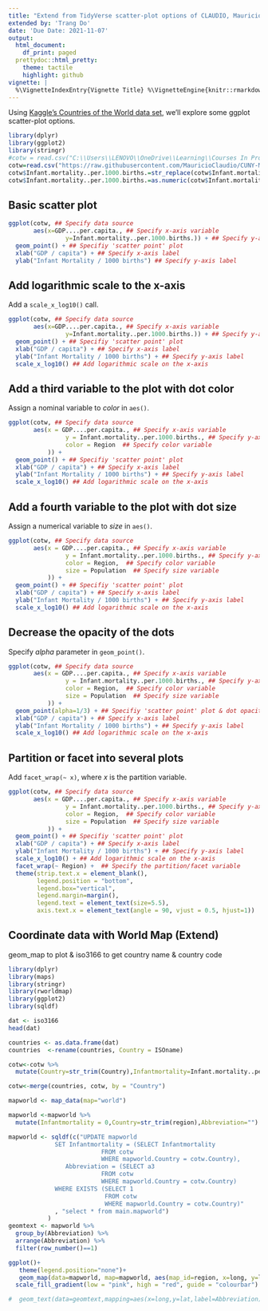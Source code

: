 ```yaml
---
title: "Extend from TidyVerse scatter-plot options of CLAUDIO, Mauricio"
extended by: 'Trang Do'
date: 'Due Date: 2021-11-07'
output:
  html_document:
    df_print: paged
  prettydoc::html_pretty:
    theme: tactile
    highlight: github
vignette: |
  %\VignetteIndexEntry{Vignette Title} %\VignetteEngine{knitr::rmarkdown} %\VignetteEncoding{UTF-8}
---
```


Using [Kaggle's Countries of the World data set](https://www.kaggle.com/fernandol/countries-of-the-world), we'll explore some ggplot scatter-plot options.  

```r
library(dplyr)
library(ggplot2)
library(stringr)
#cotw = read.csv("C:\\Users\\LENOVO\\OneDrive\\Learning\\Courses In Progress\\DATA 607\\TidyVerse CREATE\\countries of the world.csv")
cotw=read.csv("https://raw.githubusercontent.com/MauricioClaudio/CUNY-MPS-DATA-607/main/countries%20of%20the%20world.csv")
cotw$Infant.mortality..per.1000.births.=str_replace(cotw$Infant.mortality..per.1000.births., ",",".")
cotw$Infant.mortality..per.1000.births.=as.numeric(cotw$Infant.mortality..per.1000.births.)
```


## Basic scatter plot

```r
ggplot(cotw, ## Specify data source
       aes(x=GDP....per.capita., ## Specify x-axis variable
                y=Infant.mortality..per.1000.births.)) + ## Specify y-axis variable
  geom_point() + ## Specifiy 'scatter point' plot
  xlab("GDP / capita") + ## Specify x-axis label
  ylab("Infant Mortality / 1000 births") ## Specify y-axis label
```

## Add logarithmic scale to the x-axis

Add a ``scale_x_log10()`` call.

```r
ggplot(cotw, ## Specify data source
       aes(x=GDP....per.capita., ## Specify x-axis variable
                y=Infant.mortality..per.1000.births.)) + ## Specify y-axis variable
  geom_point() + ## Specifiy 'scatter point' plot
  xlab("GDP / capita") + ## Specify x-axis label
  ylab("Infant Mortality / 1000 births") + ## Specify y-axis label
  scale_x_log10() ## Add logarithmic scale on the x-axis
```

## Add a third variable to the plot with dot color  

Assign a nominal variable to *color* in ``aes()``.  

```r
ggplot(cotw, ## Specify data source
       aes(x = GDP....per.capita., ## Specify x-axis variable
                y = Infant.mortality..per.1000.births., ## Specify y-axis variable
                color = Region  ## Specify color variable
           )) + 
  geom_point() + ## Specifiy 'scatter point' plot
  xlab("GDP / capita") + ## Specify x-axis label
  ylab("Infant Mortality / 1000 births") + ## Specify y-axis label
  scale_x_log10() ## Add logarithmic scale on the x-axis
```

 

## Add a fourth variable to the plot with dot size  

Assign a numerical variable to *size* in ``aes()``.

```r
ggplot(cotw, ## Specify data source
       aes(x = GDP....per.capita., ## Specify x-axis variable
                y = Infant.mortality..per.1000.births., ## Specify y-axis variable
                color = Region,  ## Specify color variable
                size = Population  ## Specify size variable
           )) + 
  geom_point() + ## Specifiy 'scatter point' plot
  xlab("GDP / capita") + ## Specify x-axis label
  ylab("Infant Mortality / 1000 births") + ## Specify y-axis label
  scale_x_log10() ## Add logarithmic scale on the x-axis
```

## Decrease the opacity of the dots

Specify *alpha* parameter in ``geom_point()``.

```r
ggplot(cotw, ## Specify data source
       aes(x = GDP....per.capita., ## Specify x-axis variable
                y = Infant.mortality..per.1000.births., ## Specify y-axis variable
                color = Region,  ## Specify color variable
                size = Population  ## Specify size variable
           )) + 
  geom_point(alpha=1/3) + ## Specifiy 'scatter point' plot & dot opacity
  xlab("GDP / capita") + ## Specify x-axis label
  ylab("Infant Mortality / 1000 births") + ## Specify y-axis label
  scale_x_log10() ## Add logarithmic scale on the x-axis
```


## Partition or facet into several plots  

Add ``facet_wrap(~ x)``, where *x* is the partition variable.

```r
ggplot(cotw, ## Specify data source
       aes(x = GDP....per.capita., ## Specify x-axis variable
                y = Infant.mortality..per.1000.births., ## Specify y-axis variable
                color = Region,  ## Specify color variable
                size = Population  ## Specify size variable
           )) + 
  geom_point() + ## Specifiy 'scatter point' plot
  xlab("GDP / capita") + ## Specify x-axis label
  ylab("Infant Mortality / 1000 births") + ## Specify y-axis label
  scale_x_log10() + ## Add logarithmic scale on the x-axis
  facet_wrap(~ Region) +  ## Specify the partition/facet variable
  theme(strip.text.x = element_blank(),
        legend.position = "bottom",
        legend.box="vertical", 
        legend.margin=margin(),
        legend.text = element_text(size=5.5),
        axis.text.x = element_text(angle = 90, vjust = 0.5, hjust=1))
```

## Coordinate data with World Map (Extend)

geom_map to plot & iso3166 to get country name & country code

```r
library(dplyr)
library(maps)
library(stringr)
library(rworldmap)
library(ggplot2)
library(sqldf)

dat <- iso3166
head(dat)

countries <- as.data.frame(dat)
countries  <-rename(countries, Country = ISOname)

cotw<-cotw %>%
  mutate(Country=str_trim(Country),Infantmortality=Infant.mortality..per.1000.births.)

cotw<-merge(countries, cotw, by = "Country")

mapworld <- map_data(map="world")

mapworld <-mapworld %>%
  mutate(Infantmortality = 0,Country=str_trim(region),Abbreviation="")

mapworld <- sqldf(c("UPDATE mapworld
             SET Infantmortality = (SELECT Infantmortality
                          FROM cotw
                          WHERE mapworld.Country = cotw.Country),
                Abbreviation = (SELECT a3
                          FROM cotw
                          WHERE mapworld.Country = cotw.Country)          
             WHERE EXISTS (SELECT 1
                           FROM cotw
                           WHERE mapworld.Country = cotw.Country)"
             , "select * from main.mapworld")
           )
geomtext <- mapworld %>%
  group_by(Abbreviation) %>%
  arrange(Abbreviation) %>%
  filter(row_number()==1)

ggplot()+
   theme(legend.position="none")+
   geom_map(data=mapworld, map=mapworld, aes(map_id=region, x=long, y=lat, fill=Infantmortality))+
  scale_fill_gradient(low = "pink", high = "red", guide = "colourbar")

#  geom_text(data=geomtext,mapping=aes(x=long,y=lat,label=Abbreviation))
```



